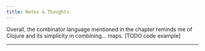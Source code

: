 ```yaml
---
title: Notes & Thoughts
---
```


Overall, the combinator language mentioned in the chapter reminds me of Clojure
and its simplicity in combining... maps. [TODO code example]

---
